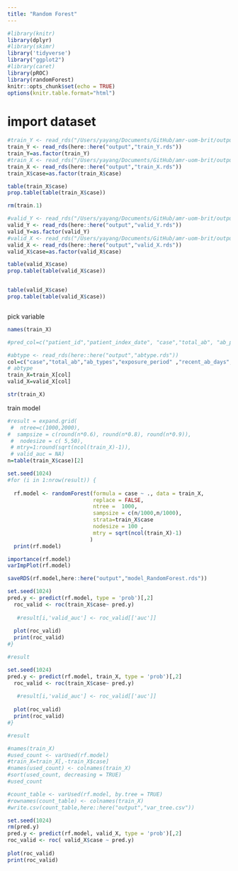 ```yaml
---
title: "Random Forest"
---
```


```r
#library(knitr)
library(dplyr)
#library(skimr)
library('tidyverse')
library("ggplot2")
#library(caret)
library(pROC)
library(randomForest)
knitr::opts_chunk$set(echo = TRUE)
options(knitr.table.format="html")

```

# import dataset
```r
#train_Y <- read_rds("/Users/yayang/Documents/GitHub/amr-uom-brit/output/train_Y.rds")
train_Y <- read_rds(here::here("output","train_Y.rds"))
train_Y=as.factor(train_Y)
#train_X <- read_rds("/Users/yayang/Documents/GitHub/amr-uom-brit/output/train_X.rds")
train_X <- read_rds(here::here("output","train_X.rds"))
train_X$case=as.factor(train_X$case)

table(train_X$case)
prop.table(table(train_X$case))

rm(train.1)
```


```r
#valid_Y <- read_rds("/Users/yayang/Documents/GitHub/amr-uom-brit/output/valid_Y.rds")
valid_Y <- read_rds(here::here("output","valid_Y.rds"))
valid_Y=as.factor(valid_Y)
#valid_X <- read_rds("/Users/yayang/Documents/GitHub/amr-uom-brit/output/valid_X.rds")
valid_X <- read_rds(here::here("output","valid_X.rds"))
valid_X$case=as.factor(valid_X$case)

table(valid_X$case)
prop.table(table(valid_X$case))


table(valid_X$case)
prop.table(table(valid_X$case))



```


pick variable
```r
names(train_X)

#pred_col=c("patient_id","patient_index_date", "case","total_ab", "ab_prescriptions","ab_types","prescribe_times","exposure_period","recent_ab_days", "broad_prop" ,"broad_ab_prescriptions","interval_mean","interval_sd","interval_CV","length_mean", "length_sd", "length_CV","prescribe_time_0","prescribe_time_1","prescribe_time_2","prescribe_time_3",col,"AB_1_type","AB_6wk_type" ,"interval_med" ,"length_med" ,"ab_6w_binary" , "AB_6wk")

#abtype <- read_rds(here::here("output","abtype.rds"))
col=c("case","total_ab","ab_types","exposure_period" ,"recent_ab_days","broad_ab_prescriptions" ,"interval_med" , "interval_sd")
# abtype
train_X=train_X[col]
valid_X=valid_X[col]

str(train_X)
```



train model
```r


#result = expand.grid(
 #  ntree=c(1000,2000),
#  sampsize = c(round(n*0.6), round(n*0.8), round(n*0.9)),
 #  nodesize = c( 5,50),
 # mtry=1:round(sqrt(ncol(train_X)-1)),
 # valid_auc = NA)
n=table(train_X$case)[2]

set.seed(1024)
#for (i in 1:nrow(result)) {
  
  rf.model <- randomForest(formula = case ~ ., data = train_X, 
                           replace = FALSE,
                           ntree =  1000,
                           sampsize = c(n/1000,n/1000),
                           strata=train_X$case
                           nodesize = 100 ,
                           mtry = sqrt(ncol(train_X)-1)
                          )
  print(rf.model)
```

```r
importance(rf.model)
varImpPlot(rf.model)

saveRDS(rf.model,here::here("output","model_RandomForest.rds"))
```


```r
set.seed(1024)
pred.y <- predict(rf.model, type = 'prob')[,2]
  roc_valid <- roc(train_X$case~ pred.y)
  
   #result[i,'valid_auc'] <- roc_valid[['auc']]
  
  plot(roc_valid)
  print(roc_valid)
#}

#result
```

```r
set.seed(1024)
pred.y <- predict(rf.model, train_X, type = 'prob')[,2]
  roc_valid <- roc(train_X$case~ pred.y)
  
   #result[i,'valid_auc'] <- roc_valid[['auc']]
  
  plot(roc_valid)
  print(roc_valid)
#}

#result
```


```r
#names(train_X)
#used_count <- varUsed(rf.model)
#train_X=train_X[,-train_X$case]
#names(used_count) <- colnames(train_X)
#sort(used_count, decreasing = TRUE)
#used_count
```


```r
#count_table <- varUsed(rf.model, by.tree = TRUE)
#rownames(count_table) <- colnames(train_X)
#write.csv(count_table,here::here("output","var_tree.csv"))

```



```r
set.seed(1024)
rm(pred.y)
pred.y <- predict(rf.model, valid_X, type = 'prob')[,2]
roc_valid <- roc( valid_X$case ~ pred.y)
  
plot(roc_valid)
print(roc_valid)

```


